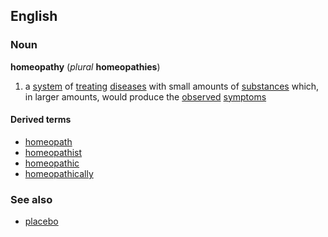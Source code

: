 ==English==
===Noun===
{{wikipedia}}
'''homeopathy''' (''plural'' '''homeopathies''')

# {{medicine}} a [[system]] of [[treating]] [[disease]]s with small amounts of [[substance]]s which, in larger amounts, would produce the [[observed]] [[symptom]]s

====Derived terms====
*[[homeopath]]
*[[homeopathist]]
*[[homeopathic]]
*[[homeopathically]]

===See also===
*[[placebo]]